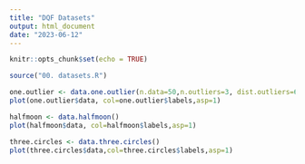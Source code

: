 ```yaml
---
title: "DQF Datasets"
output: html_document
date: "2023-06-12"
---
```


```r
knitr::opts_chunk$set(echo = TRUE)
```

```r
source("00. datasets.R")
```

```r
one.outlier <- data.one.outlier(n.data=50,n.outliers=3, dist.outliers=6)
plot(one.outlier$data, col=one.outlier$labels,asp=1)
```

```r
halfmoon <- data.halfmoon()
plot(halfmoon$data, col=halfmoon$labels,asp=1)
```

```r
three.circles <- data.three.circles()
plot(three.circles$data,col=three.circles$labels,asp=1)
```


























